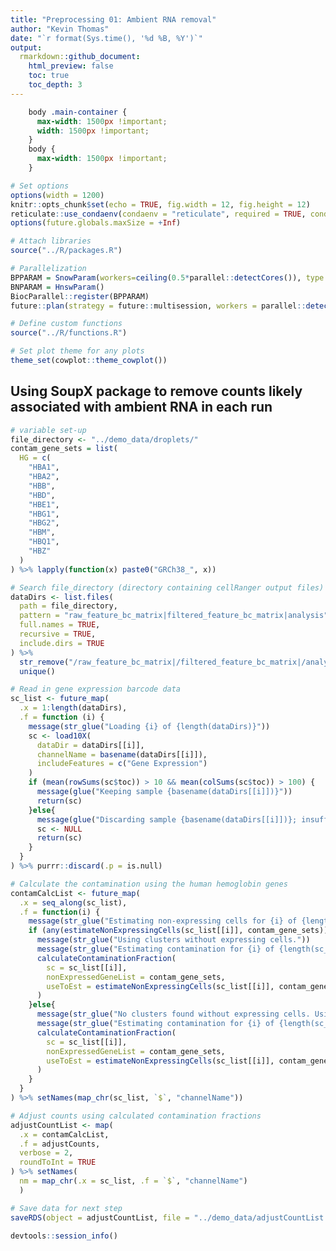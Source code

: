 ```yaml
---
title: "Preprocessing 01: Ambient RNA removal"
author: "Kevin Thomas"
date: "`r format(Sys.time(), '%d %B, %Y')`"
output:
  rmarkdown::github_document:
    html_preview: false
    toc: true
    toc_depth: 3
---
```


```css
    body .main-container {
      max-width: 1500px !important;
      width: 1500px !important;
    }
    body {
      max-width: 1500px !important;
    }
```

```r
# Set options
options(width = 1200)
knitr::opts_chunk$set(echo = TRUE, fig.width = 12, fig.height = 12)
reticulate::use_condaenv(condaenv = "reticulate", required = TRUE, conda = "~/conda/bin/conda")
options(future.globals.maxSize = +Inf)

# Attach libraries
source("../R/packages.R")

# Parallelization
BPPARAM = SnowParam(workers=ceiling(0.5*parallel::detectCores()), type = "SOCK")
BNPARAM = HnswParam()
BiocParallel::register(BPPARAM)
future::plan(strategy = future::multisession, workers = parallel::detectCores())

# Define custom functions
source("../R/functions.R")

# Set plot theme for any plots
theme_set(cowplot::theme_cowplot())
```

## Using SoupX package to remove counts likely associated with ambient RNA in each run

```r
# variable set-up
file_directory <- "../demo_data/droplets/"
contam_gene_sets = list(
  HG = c(
    "HBA1",
    "HBA2",
    "HBB",
    "HBD",
    "HBE1",
    "HBG1",
    "HBG2",
    "HBM",
    "HBQ1",
    "HBZ"
  )
) %>% lapply(function(x) paste0("GRCh38_", x))
```

```r
# Search file_directory (directory containing cellRanger output files) for raw and filtered barcode matrices
dataDirs <- list.files(
  path = file_directory,
  pattern = "raw_feature_bc_matrix|filtered_feature_bc_matrix|analysis",
  full.names = TRUE,
  recursive = TRUE,
  include.dirs = TRUE
) %>%
  str_remove("/raw_feature_bc_matrix|/filtered_feature_bc_matrix|/analysis") %>%
  unique()
```

```r
# Read in gene expression barcode data
sc_list <- future_map(
  .x = 1:length(dataDirs),
  .f = function (i) {
    message(str_glue("Loading {i} of {length(dataDirs)}"))
    sc <- load10X(
      dataDir = dataDirs[[i]],
      channelName = basename(dataDirs[[i]]),
      includeFeatures = c("Gene Expression")
    )
    if (mean(rowSums(sc$toc)) > 10 && mean(colSums(sc$toc)) > 100) {
      message(glue("Keeping sample {basename(dataDirs[[i]])}"))
      return(sc)
    }else{
      message(glue("Discarding sample {basename(dataDirs[[i]])}; insufficient quality"))
      sc <- NULL
      return(sc)
    }
  }
) %>% purrr::discard(.p = is.null)
```

```r
# Calculate the contamination using the human hemoglobin genes
contamCalcList <- future_map(
  .x = seq_along(sc_list),
  .f = function(i) {
    message(str_glue("Estimating non-expressing cells for {i} of {length(sc_list)}: {sc_list[[i]]$channelName}"))
    if (any(estimateNonExpressingCells(sc_list[[i]], contam_gene_sets))) {
      message(str_glue("Using clusters without expressing cells."))
      message(str_glue("Estimating contamination for {i} of {length(sc_list)}: {sc_list[[i]]$channelName}"))
      calculateContaminationFraction(
        sc = sc_list[[i]],
        nonExpressedGeneList = contam_gene_sets,
        useToEst = estimateNonExpressingCells(sc_list[[i]], contam_gene_sets)
      )
    }else{
      message(str_glue("No clusters found without expressing cells. Using individual cells instead."))
      message(str_glue("Estimating contamination for {i} of {length(sc_list)}: {sc_list[[i]]$channelName}"))
      calculateContaminationFraction(
        sc = sc_list[[i]],
        nonExpressedGeneList = contam_gene_sets,
        useToEst = estimateNonExpressingCells(sc_list[[i]], contam_gene_sets, clusters = FALSE)
      )
    }
  }
) %>% setNames(map_chr(sc_list, `$`, "channelName"))
```

```r
# Adjust counts using calculated contamination fractions
adjustCountList <- map(
  .x = contamCalcList,
  .f = adjustCounts,
  verbose = 2,
  roundToInt = TRUE
) %>% setNames(
  nm = map_chr(.x = sc_list, .f = `$`, "channelName")
  )
```

```r
# Save data for next step
saveRDS(object = adjustCountList, file = "../demo_data/adjustCountList.RDS")
```

```r
devtools::session_info()
```